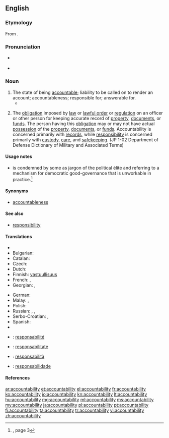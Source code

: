 ==English==
{{wikipedia}}

===Etymology===
From {{suffix|accountable|ity|lang=en}}.

===Pronunciation===
* {{a|US}} {{IPA|/ə.ˌkaʊn.tə.ˈbɪl.ət.i/}}
* {{audio|En-ca-accountabilability.ogg|Audio (CA)}}

===Noun===
{{en-noun|-|accountabilities}}

# The state of being [[accountable]]; liability to be called on to render an account; accountableness; responsible for; answerable for.
#* {{quote-book|passage=The United States stands at this time at the pinnacle of world power. It is a solemn moment for the American Democracy. For with primacy in power is also joined an awe-inspiring '''accountability''' to the future.|title=[[S:Sinews of Peace|Sinews of Peace]]|author=Winston Churchill|year=1946}}
# {{context|military}} The [[obligation]] imposed by [[law]] or [[lawful order]] or [[regulation]] on an officer or other person for keeping accurate record of [[property]], [[documents]], or [[funds]]. The person having this [[obligation]] may or may not have actual [[possession]] of the [[property]], [[documents]], or [[funds]]. Accountability is concerned primarily with [[records]], while [[responsibility]] is concerned primarily with [[custody]], [[care]], and [[safekeeping]]. (JP 1-02 Department of Defense Dictionary of Military and Associated Terms)

====Usage notes====
* {{term||Accountability|lang=en}} is condemned by some as jargon of the political élite and referring to a mechanism for democratic good-governance that is unworkable in practice.<ref name="SLE-usage">{{R:She Literally Exploded}}, page 3</ref>

====Synonyms====
* [[accountableness]]

====See also====
* [[responsibility]]

====Translations====
{{trans-top|state of being accountable}}
* {{trreq|hy}}
* Bulgarian: {{t+|bg|отговорност}}
* Catalan: {{t+|ca|responsabilitat|f}}
* Czech: {{t-|cs|odpovědnost|f}}
* Dutch: {{t+|nl|verantwoordelijkheid|n}}
* Finnish: [[vastuullisuus]]
* French: {{t-|fr|engagement responsable|m}}, {{t+|fr|responsabilité|f}}
* Georgian: {{t-|ka|პასუხისმგებლობა|sc=Geor}}, {{t-|ka|ანგარიშვალდებულება|tr=angarišvaldebuleba|sc=Geor}}
{{trans-mid}}
* German: {{t-|de|Verantwortlichkeit|f}}
* Malay: {{t-|ms|kebertanggungjawaban}}, {{t-|ms|akauntabiliti}}
* Polish: {{t-|pl|rozliczanie|n}}
* Russian: {{t+|ru|отчётность|f|tr=otčótnostʹ|sc=Cyrl}}, {{t+|ru|подотчётность|f|tr=podotčótnostʹ|sc=Cyrl}}, {{t+|ru|ответственность|f|tr=otvétstvennostʹ|sc=Cyrl}} {{qualifier|responsibility}}
* Serbo-Croatian: {{t-|sh|odgovornost|f|tr=одговорност}}, {{t-|sh|одговорност|f}}
* Spanish: {{t+|es|responsabilidad|f}}
* {{trreq|tr}}
{{trans-bottom}}

{{trans-top|(military)}}
{{trans-mid}}
{{trans-bottom}}

{{checktrans-top}}
* {{ttbc|fr}}: [[responsabilité]] {{f}}
* {{ttbc|ia}}: [[responsabilitate]]
{{trans-mid}}
* {{ttbc|it}}: [[responsabilità]] {{f}}
* {{ttbc|pt}}: [[responsabilidade]] {{f}}
{{trans-bottom}}

====References====
<references/>

[[ar:accountability]]
[[et:accountability]]
[[el:accountability]]
[[fr:accountability]]
[[ko:accountability]]
[[io:accountability]]
[[kn:accountability]]
[[lt:accountability]]
[[hu:accountability]]
[[mg:accountability]]
[[ml:accountability]]
[[ms:accountability]]
[[my:accountability]]
[[ja:accountability]]
[[pl:accountability]]
[[pt:accountability]]
[[fi:accountability]]
[[ta:accountability]]
[[tr:accountability]]
[[vi:accountability]]
[[zh:accountability]]
